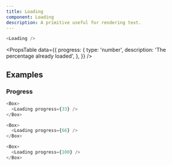 ```yaml
---
title: Loading
component: Loading
description: A primitive useful for rendering text.
---
```


```js live
<Loading />
```

<PropsTable
  data={{
    progress: {
      type: 'number',
      description: 'The percentage already loaded',
    },
  }}
/>

## Examples

### Progress

```js live
<Box>
  <Loading progress={33} />
</Box>
```

```js live
<Box>
  <Loading progress={66} />
</Box>
```

```js live
<Box>
  <Loading progress={100} />
</Box>
```
